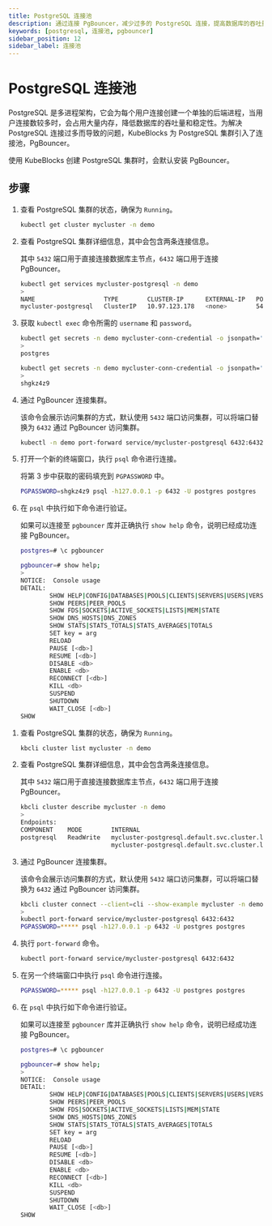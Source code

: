 ```yaml
---
title: PostgreSQL 连接池
description: 通过连接 PgBouncer，减少过多的 PostgreSQL 连接，提高数据库的吞吐量和稳定性。
keywords: [postgresql, 连接池, pgbouncer]
sidebar_position: 12
sidebar_label: 连接池
---
```



# PostgreSQL 连接池

PostgreSQL 是多进程架构，它会为每个用户连接创建一个单独的后端进程，当用户连接数较多时，会占用大量内存，降低数据库的吞吐量和稳定性。为解决 PostgreSQL 连接过多而导致的问题，KubeBlocks 为 PostgreSQL 集群引入了连接池，PgBouncer。

使用 KubeBlocks 创建 PostgreSQL 集群时，会默认安装 PgBouncer。

## 步骤

<Tabs>

<TabItem value="kubectl" label="kubectl" default>

1. 查看 PostgreSQL 集群的状态，确保为 `Running`。

   ```bash
   kubectl get cluster mycluster -n demo
   ```

2. 查看 PostgreSQL 集群详细信息，其中会包含两条连接信息。

    其中 `5432` 端口用于直接连接数据库主节点，`6432` 端口用于连接 PgBouncer。

    ```bash
    kubectl get services mycluster-postgresql -n demo
    >
    NAME                   TYPE        CLUSTER-IP      EXTERNAL-IP   PORT(S)             AGE
    mycluster-postgresql   ClusterIP   10.97.123.178   <none>        5432/TCP,6432/TCP   39m
    ```

3. 获取 `kubectl exec` 命令所需的 `username` 和 `password`。

    ```bash
    kubectl get secrets -n demo mycluster-conn-credential -o jsonpath='{.data.username}' | base64 -d
    >
    postgres

    kubectl get secrets -n demo mycluster-conn-credential -o jsonpath='{.data.password}' | base64 -d
    >
    shgkz4z9
   ```

4. 通过 PgBouncer 连接集群。

   该命令会展示访问集群的方式，默认使用 `5432` 端口访问集群，可以将端口替换为 `6432` 通过 PgBouncer 访问集群。

    ```bash
    kubectl -n demo port-forward service/mycluster-postgresql 6432:6432
    ```

5. 打开一个新的终端窗口，执行 `psql` 命令进行连接。

    将第 3 步中获取的密码填充到 `PGPASSWORD` 中。

    ```bash
    PGPASSWORD=shgkz4z9 psql -h127.0.0.1 -p 6432 -U postgres postgres
    ```

6. 在 `psql` 中执行如下命令进行验证。

   如果可以连接至 `pgbouncer` 库并正确执行 `show help` 命令，说明已经成功连接 PgBouncer。

   ```bash
   postgres=# \c pgbouncer
   ```

   ```bash
   pgbouncer=# show help;
   >
   NOTICE:  Console usage
   DETAIL:
           SHOW HELP|CONFIG|DATABASES|POOLS|CLIENTS|SERVERS|USERS|VERSION
           SHOW PEERS|PEER_POOLS
           SHOW FDS|SOCKETS|ACTIVE_SOCKETS|LISTS|MEM|STATE
           SHOW DNS_HOSTS|DNS_ZONES
           SHOW STATS|STATS_TOTALS|STATS_AVERAGES|TOTALS
           SET key = arg
           RELOAD
           PAUSE [<db>]
           RESUME [<db>]
           DISABLE <db>
           ENABLE <db>
           RECONNECT [<db>]
           KILL <db>
           SUSPEND
           SHUTDOWN
           WAIT_CLOSE [<db>]
   SHOW
   ```

</TabItem>

<TabItem value="kbcli" label="kbcli">

1. 查看 PostgreSQL 集群的状态，确保为 `Running`。

   ```bash
   kbcli cluster list mycluster -n demo
   ```

2. 查看 PostgreSQL 集群详细信息，其中会包含两条连接信息。

    其中 `5432` 端口用于直接连接数据库主节点，`6432` 端口用于连接 PgBouncer。

    ```bash
    kbcli cluster describe mycluster -n demo
    >
    Endpoints:
    COMPONENT    MODE        INTERNAL                                              EXTERNAL
    postgresql   ReadWrite   mycluster-postgresql.default.svc.cluster.local:5432   <none>
                             mycluster-postgresql.default.svc.cluster.local:6432
    ```

3. 通过 PgBouncer 连接集群。

   该命令会展示访问集群的方式，默认使用 `5432` 端口访问集群，可以将端口替换为 `6432` 通过 PgBouncer 访问集群。

    ```bash
    kbcli cluster connect --client=cli --show-example mycluster -n demo
    >
    kubectl port-forward service/mycluster-postgresql 6432:6432
    PGPASSWORD=***** psql -h127.0.0.1 -p 6432 -U postgres postgres
    ```

4. 执行 `port-forward` 命令。

   ```bash
   kubectl port-forward service/mycluster-postgresql 6432:6432
   ```

5. 在另一个终端窗口中执行 `psql` 命令进行连接。

   ```bash
   PGPASSWORD=***** psql -h127.0.0.1 -p 6432 -U postgres postgres
   ```

6. 在 `psql` 中执行如下命令进行验证。

   如果可以连接至 `pgbouncer` 库并正确执行 `show help` 命令，说明已经成功连接 PgBouncer。

   ```bash
   postgres=# \c pgbouncer
   ```

   ```bash
   pgbouncer=# show help;
   >
   NOTICE:  Console usage
   DETAIL:
           SHOW HELP|CONFIG|DATABASES|POOLS|CLIENTS|SERVERS|USERS|VERSION
           SHOW PEERS|PEER_POOLS
           SHOW FDS|SOCKETS|ACTIVE_SOCKETS|LISTS|MEM|STATE
           SHOW DNS_HOSTS|DNS_ZONES
           SHOW STATS|STATS_TOTALS|STATS_AVERAGES|TOTALS
           SET key = arg
           RELOAD
           PAUSE [<db>]
           RESUME [<db>]
           DISABLE <db>
           ENABLE <db>
           RECONNECT [<db>]
           KILL <db>
           SUSPEND
           SHUTDOWN
           WAIT_CLOSE [<db>]
   SHOW
   ```

</TabItem>

</Tabs>
